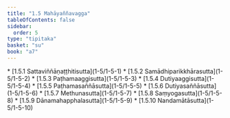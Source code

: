 ```yaml
---
title: "1.5 Mahāyaññavagga"
tableOfContents: false
sidebar:
  order: 5
type: "tipitaka"
basket: "su"
book: "a7"
---
```



<DynamicBreadcrumb />



<TableOfContents book="a7" section="1.5">
* [1.5.1 Sattaviññāṇaṭṭhitisutta](1-5/1-5-1)
* [1.5.2 Samādhiparikkhārasutta](1-5/1-5-2)
* [1.5.3 Paṭhamaaggisutta](1-5/1-5-3)
* [1.5.4 Dutiyaaggisutta](1-5/1-5-4)
* [1.5.5 Paṭhamasaññāsutta](1-5/1-5-5)
* [1.5.6 Dutiyasaññāsutta](1-5/1-5-6)
* [1.5.7 Methunasutta](1-5/1-5-7)
* [1.5.8 Saṃyogasutta](1-5/1-5-8)
* [1.5.9 Dānamahapphalasutta](1-5/1-5-9)
* [1.5.10 Nandamātāsutta](1-5/1-5-10)
</TableOfContents>